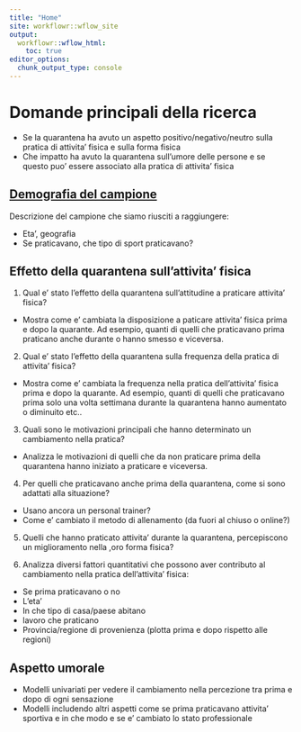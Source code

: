 ```yaml
---
title: "Home"
site: workflowr::wflow_site
output:
  workflowr::wflow_html:
    toc: true
editor_options:
  chunk_output_type: console
---
```


# Domande principali della ricerca

- Se la quarantena ha avuto un aspetto positivo/negativo/neutro sulla pratica di attivita' fisica e sulla forma fisica
- Che impatto ha avuto la quarantena sull'umore delle persone e se questo puo' essere associato alla pratica di attivita' fisica

## [Demografia del campione](2.0-demografia-del-campione.html)

Descrizione del campione che siamo riusciti a raggiungere:

  - Eta', geografia
  - Se praticavano, che tipo di sport praticavano?

## Effetto della quarantena sull'attivita' fisica

1. Qual e' stato l'effetto della quarantena sull'attitudine a praticare attivita' fisica?

  - Mostra come e' cambiata la disposizione a paticare attivita' fisica prima e dopo la quarante. Ad esempio, quanti di quelli che praticavano prima praticano anche durante o hanno smesso e viceversa. 

2. Qual e' stato l'effetto della quarantena sulla frequenza della pratica di attivita' fisica?

  - Mostra come e' cambiata la frequenza nella pratica dell'attivita' fisica prima e dopo la quarante. Ad esempio, quanti di quelli che praticavano prima solo una volta  settimana durante la quarantena hanno aumentato o diminuito etc.. 

3. Quali sono le motivazioni principali che hanno determinato un cambiamento nella pratica?
  - Analizza le motivazioni di quelli che da non praticare prima della quarantena hanno iniziato a praticare e viceversa.
  
4. Per quelli che praticavano anche prima della quarantena, come si sono adattati alla situazione?
  - Usano ancora un personal trainer?
  - Come e' cambiato il metodo di allenamento (da fuori al chiuso o online?)
  

5. Quelli che hanno praticato attivita' durante la quarantena, percepiscono un miglioramento nella ,oro forma fisica?

6. Analizza diversi fattori quantitativi che possono aver contributo al cambiamento nella pratica dell'attivita' fisica:
  - Se prima praticavano o no
  - L'eta'
  - In che tipo di casa/paese abitano 
  - lavoro che praticano
  - Provincia/regione di provenienza (plotta prima e dopo rispetto alle regioni)
  
## Aspetto umorale

- Modelli univariati per vedere il cambiamento nella percezione tra prima e dopo di ogni sensazione
- Modelli includendo altri aspetti come se prima praticavano attivita' sportiva e in che modo e se e' cambiato lo stato professionale


